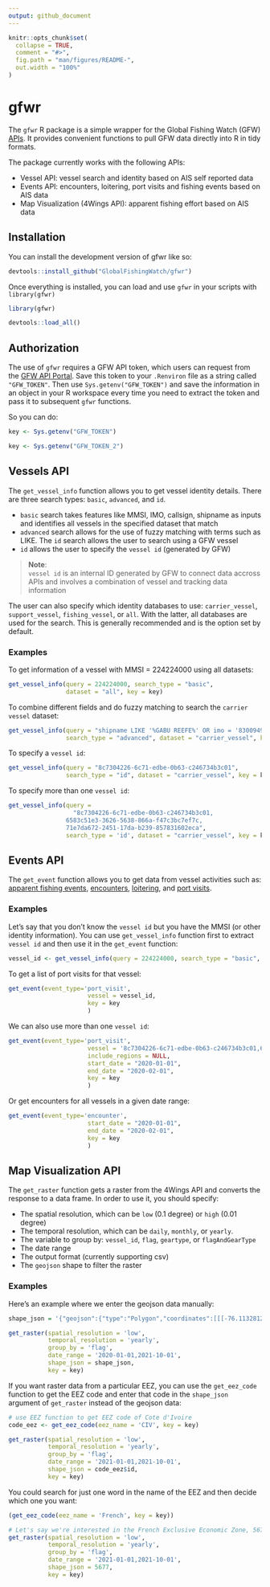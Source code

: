 ```yaml
---
output: github_document
---
```


<!-- README.md is generated from README.Rmd. Please edit that file -->

```r
knitr::opts_chunk$set(
  collapse = TRUE,
  comment = "#>",
  fig.path = "man/figures/README-",
  out.width = "100%"
)
```

# gfwr

<!-- badges: start -->
<!-- badges: end -->

<!-- Add link to API documentation page once it's ready-->

The `gfwr` R package is a simple wrapper for the Global Fishing Watch (GFW) [APIs](). 
It provides convenient functions to pull GFW data directly into R in tidy formats.

The package currently works with the following APIs:

* Vessel API: vessel search and identity based on AIS self reported data
* Events API: encounters, loitering, port visits and fishing events based on AIS data
* Map Visualization (4Wings API): apparent fishing effort based on AIS data


## Installation

You can install the development version of gfwr like so:

``` r
devtools::install_github("GlobalFishingWatch/gfwr")
```

Once everything is installed, you can load and use `gfwr` 
in your scripts with `library(gfwr)`

```r
library(gfwr)
```

```r
devtools::load_all()
```

## Authorization

The use of `gfwr` requires a GFW API token, which users can request from the [GFW API Portal](). Save this token to your `.Renviron` file as a string called `"GFW_TOKEN"`. Then use `Sys.getenv("GFW_TOKEN")` and save the information in an object in your R workspace every time you need to extract the token and pass it to subsequent `gfwr` functions.

So you can do:


```r
key <- Sys.getenv("GFW_TOKEN")
```

```r
key <- Sys.getenv("GFW_TOKEN_2")
```


## Vessels API

The `get_vessel_info` function allows you to get vessel identity details. 
There are three search types: `basic`, `advanced`, and `id`.

* `basic` search takes features like MMSI, IMO, callsign, shipname as inputs and 
identifies all vessels in the specified dataset that match
* `advanced` search allows for the use of fuzzy matching with terms such as LIKE. The `id` search allows the user to search using a GFW vessel
* `id` allows the user to specify the `vessel id` (generated by GFW)

> **Note**: 
<br>
> `vessel id` is an internal ID generated by GFW to connect data accross APIs 
and involves a combination of vessel and tracking data information

The user can also specify which identity databases to use: `carrier_vessel`, 
`support_vessel`, `fishing_vessel`, or `all`. With the latter, all databases are used for the search. 
This is generally recommended and is the option set by default. 


### Examples

To get information of a vessel with MMSI = 224224000 using all datasets:

```r
get_vessel_info(query = 224224000, search_type = "basic", 
                dataset = "all", key = key)
```

To combine different fields and do fuzzy matching to search the `carrier vessel`
dataset:

```r
get_vessel_info(query = "shipname LIKE '%GABU REEFE%' OR imo = '8300949'", 
                search_type = "advanced", dataset = "carrier_vessel", key = key)
```

To specify a `vessel id`:

```r
get_vessel_info(query = "8c7304226-6c71-edbe-0b63-c246734b3c01", 
                search_type = "id", dataset = "carrier_vessel", key = key)
```

To specify more than one `vessel id`:

```r
get_vessel_info(query = 
                  "8c7304226-6c71-edbe-0b63-c246734b3c01,
                6583c51e3-3626-5638-866a-f47c3bc7ef7c,
                71e7da672-2451-17da-b239-857831602eca", 
                search_type = 'id', dataset = "carrier_vessel", key = key)
```


## Events API

The `get_event` function allows you to get data from vessel activities such as: 
[apparent fishing events](), [encounters](), [loitering](), and [port visits]().



<!-- I don't think we have tested loitering, or encounters yet-->


<!-- #' Base function to get event from API and convert response to data frame -->
<!-- #' -->
<!-- #' @param event_type Type of event to get data of. It can be "port_visit" or "fishing" -->
<!-- #' @param vessel VesselID. How to get this? -->
<!-- #' @param include_regions Whether to include regions? Ask engineering if this can always be false -->
<!-- #' @param start_date Start of date range to search events -->
<!-- #' @param end_date End of date range to search events -->
<!-- #' @param key Authorization token. Can be obtained with gfw_auth function -->

### Examples

Let's say that you don't know the `vessel id` but you have the MMSI (or other 
identity information). 
You can use `get_vessel_info` function first to extract `vessel id` and then use
it in the `get_event` function:

```r
vessel_id <- get_vessel_info(query = 224224000, search_type = "basic", key = key)$id
```

To get a list of port visits for that vessel:

```r
get_event(event_type='port_visit',
                      vessel = vessel_id,
                      key = key
                      )
```

We can also use more than one `vessel id`:

```r
get_event(event_type='port_visit',
                      vessel = '8c7304226-6c71-edbe-0b63-c246734b3c01,6583c51e3-3626-5638-866a-f47c3bc7ef7c',
                      include_regions = NULL,
                      start_date = "2020-01-01",
                      end_date = "2020-02-01",
                      key = key
                      )
```

Or get encounters for all vessels in a given date range:

```r
get_event(event_type='encounter',
                      start_date = "2020-01-01",
                      end_date = "2020-02-01",
                      key = key
                      )
```



## Map Visualization API 

The `get_raster` function gets a raster from the 4Wings API and converts the 
response to a data frame. In order to use it, you should specify:

* The spatial resolution, which can be `low` (0.1 degree) or `high` (0.01 degree)
* The temporal resolution, which can be `daily`, `monthly`, or `yearly`.
* The variable to group by: `vessel_id`, `flag`, `geartype`, or `flagAndGearType`
* The date range 
* The output format (currently supporting csv)
* The `geojson` shape to filter the raster


### Examples

Here's an example where we enter the geojson data manually:


```r

shape_json = '{"geojson":{"type":"Polygon","coordinates":[[[-76.11328125,-26.273714024406416],[-76.201171875,-26.980828590472093],[-76.376953125,-27.527758206861883],[-76.81640625,-28.30438068296276],[-77.255859375,-28.767659105691244],[-77.87109375,-29.152161283318918],[-78.486328125,-29.45873118535532],[-79.189453125,-29.61167011519739],[-79.892578125,-29.6880527498568],[-80.595703125,-29.61167011519739],[-81.5625,-29.382175075145277],[-82.177734375,-29.07537517955835],[-82.705078125,-28.6905876542507],[-83.232421875,-28.071980301779845],[-83.49609375,-27.683528083787756],[-83.759765625,-26.980828590472093],[-83.84765625,-26.35249785815401],[-83.759765625,-25.64152637306576],[-83.583984375,-25.16517336866393],[-83.232421875,-24.447149589730827],[-82.705078125,-23.966175871265037],[-82.177734375,-23.483400654325635],[-81.5625,-23.241346102386117],[-80.859375,-22.998851594142906],[-80.15625,-22.917922936146027],[-79.453125,-22.998851594142906],[-78.662109375,-23.1605633090483],[-78.134765625,-23.40276490540795],[-77.431640625,-23.885837699861995],[-76.9921875,-24.28702686537642],[-76.552734375,-24.846565348219727],[-76.2890625,-25.48295117535531],[-76.11328125,-26.273714024406416]]]}}'

get_raster(spatial_resolution = 'low',
           temporal_resolution = 'yearly',
           group_by = 'flag',
           date_range = '2020-01-01,2021-10-01',
           shape_json = shape_json,
           key = key)

```

If you want raster data from a particular EEZ, you can use the `get_eez_code` 
function to get the EEZ code and enter that code in the `shape_json` argument
of `get_raster` instead of the geojson data:

```r

# use EEZ function to get EEZ code of Cote d'Ivoire
code_eez <- get_eez_code(eez_name = 'CIV', key = key)

get_raster(spatial_resolution = 'low',
           temporal_resolution = 'yearly',
           group_by = 'flag',
           date_range = '2021-01-01,2021-10-01',
           shape_json = code_eez$id,
           key = key)
```

You could search for just one word in the name of the EEZ and then decide which 
one you want:

```r

(get_eez_code(eez_name = 'French', key = key))

# Let's say we're interested in the French Exclusive Economic Zone, 5677
get_raster(spatial_resolution = 'low',
           temporal_resolution = 'yearly',
           group_by = 'flag',
           date_range = '2021-01-01,2021-10-01',
           shape_json = 5677,
           key = key)
```


